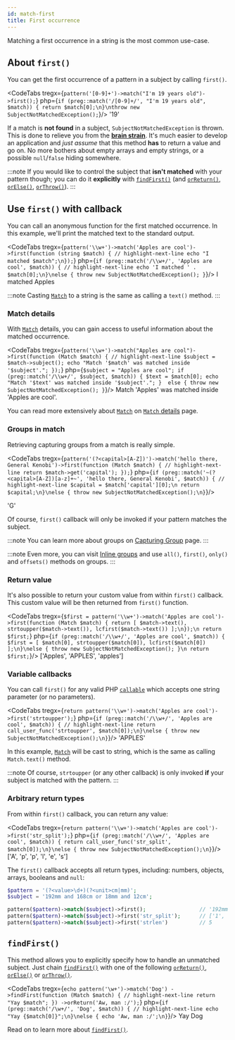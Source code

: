 ```yaml
---
id: match-first
title: First occurrence
---
```



Matching a first occurrence in a string is the most common use-case.

## About `first()`

You can get the first occurrence of a pattern in a subject by calling `first()`.

<CodeTabs
    tregx={`pattern('[0-9]+')->match("I'm 19 years old")->first();`}
    php={`if (preg::match('/[0-9]+/', "I'm 19 years old", $match)) {
    return $match[0];\n}\nthrow new SubjectNotMatchedException();`}/>
<Result>'19'</Result>

If a match is **not found** in a subject, `SubjectNotMatchedException` is thrown. This is done to relieve you from the 
[**brain strain**]. It's much easier to develop an application and *just assume* that this
method **has** to return a value and go on. No more bothers about empty arrays and empty strings, or a possible
`null`/`false` hiding somewhere.

:::note
If you would like to control the subject that **isn't matched** with your pattern though;
you can do it **explicitly** with [`findFirst()`](#findfirst) (and [`orReturn()`], [`orElse()`], [`orThrow()`]).
:::

## Use `first()` with callback

You can call an anonymous function for the first matched occurrence. In this example, we'll print the matched text to the 
standard output.

<CodeTabs
    tregx={`pattern('\\w+')->match('Apples are cool')->first(function (string $match) {
    // highlight-next-line
    echo "I matched $match";\n});`}
    php={`if (preg::match('/\\w+/', 'Apples are cool', $match)) {
    // highlight-next-line
    echo 'I matched ' . $match[0];\n}\nelse {
    throw new SubjectNotMatchedException();
}`}/>
<Result text>I matched Apples</Result>

:::note
Casting [`Match`] to a string is the same as calling a `text()` method.
:::

### Match details

With [`Match`] details, you can gain access to useful information about the matched occurrence.

<CodeTabs
    tregx={`pattern('\\w+')->match("Apples are cool")->first(function (Match $match) {
    // highlight-next-line
    $subject = $match->subject();
    echo "Match '$match' was matched inside '$subject'.";
});`}
    php={`$subject = "Apples are cool";
if (preg::match('/\\w+/', $subject, $match)) {
    $text = $match[0];
    echo "Match '$text' was matched inside '$subject'.";
} 
else {
    throw new SubjectNotMatchedException();
}`}/>
<Result text>Match 'Apples' was matched inside 'Apples are cool'.</Result>

You can read more extensively about [`Match`] on [`Match` details] page.

### Groups in match

Retrieving capturing groups from a match is really simple.

<CodeTabs
    tregx={`pattern('(?<capital>[A-Z])')->match('hello there, General Kenobi')->first(function (Match $match) {
    // highlight-next-line
    return $match->get('capital');
});`}
    php={`if (preg::match('~(?<capital>[A-Z])[a-z]+~', 'hello there, General Kenobi', $match)) {
    // highlight-next-line
    $capital = $match['capital'][0];\n
    return $capital;\n}\nelse {
    throw new SubjectNotMatchedException();\n}`}/>

<!--T-Regx:{return-at(0)}-->
<Result>'G'</Result>

Of course, `first()` callback will only be invoked if your pattern matches the subject.

:::note
You can learn more about groups on [Capturing Group](match-groups.md) page.
:::

:::note
Even more, you can visit [Inline groups](match-group.mdx) and use `all()`, `first()`, `only()` and `offsets()`
methods on groups.
:::

### Return value

It's also possible to return your custom value from within `first()` callback. This custom value will be then returned 
from `first()` function.

<CodeTabs
    tregx={`$first = pattern('\\w+')->match('Apples are cool')->first(function (Match $match) {
    return [
        $match->text(), 
        strtoupper($match->text()),
        lcfirst($match->text())
    ];\n});\n
return $first;`}
    php={`if (preg::match('/\\w+/', 'Apples are cool', $match)) {
    $first = [
        $match[0],
        strtoupper($match[0]),
        lcfirst($match[0])
    ];\n}\nelse {
    throw new SubjectNotMatchedException();
}\n
return $first;`}/>
<Result>['Apples', 'APPLES', 'apples']</Result>

### Variable callbacks

You can call `first()` for any valid PHP [`callable`] which accepts one string parameter (or no parameters).

<CodeTabs
    tregx={`return pattern('\\w+')->match('Apples are cool')->first('strtoupper');`}
    php={`if (preg::match('/\\w+/', 'Apples are cool', $match)) {
    // highlight-next-line
    return call_user_func('strtoupper', $match[0]);\n}\nelse {
    throw new SubjectNotMatchedException();\n}`}/>
<Result>'APPLES'</Result>

In this example, [`Match`] will be cast to string, which is the same as calling `Match.text()` method.

:::note
Of course, `strtoupper` (or any other callback) is only invoked **if** your subject is matched with the pattern.
:::

### Arbitrary return types

From within `first()` callback, you can return any value:

<CodeTabs
    tregx={`return pattern('\\w+')->match('Apples are cool')->first('str_split');`}
    php={`if (preg::match('/\\w+/', 'Apples are cool', $match)) {
    return call_user_func('str_split', $match[0]);\n}\nelse {
    throw new SubjectNotMatchedException();\n}`}/>
<Result>['A', 'p', 'p', 'l', 'e', 's']</Result>

The `first()` callback accepts all return types, including: numbers, objects, arrays, booleans and `null`:

```php
$pattern = '(?<value>\d+)(?<unit>cm|mm)';
$subject = '192mm and 168cm or 18mm and 12cm';

pattern($pattern)->match($subject)->first();                 // '192mm'
pattern($pattern)->match($subject)->first('str_split');      // ['1', '9', '2', 'm', 'm']
pattern($pattern)->match($subject)->first('strlen')          // 5
```

## `findFirst()`

This method allows you to explicitly specify how to handle an unmatched subject. Just chain [`findFirst()`] with
one of the following [`orReturn()`], [`orElse()`] or [`orThrow()`].

<CodeTabs
    tregx={`echo pattern('\w+')->match('Dog')
    ->findFirst(function (Match $match) {
        // highlight-next-line
        return "Yay $match";
    })
    ->orReturn('Aw, man :/');`}
    php={`if (preg::match('/\w+/', 'Dog', $match)) {
    // highlight-next-line
    echo "Yay {$match[0]}";\n}\nelse {
    echo 'Aw, man :/';\n}`}/>
<Result text>Yay Dog</Result>

Read on to learn more about [`findFirst()`].

[`callable`]: https://www.php.net/manual/en/language.types.callable.php
[`Match`]: match-details.md
[`Match` details]: match-details.md
[**brain strain**]: overview.mdx#brain-strain
[`findFirst()`]: match-find-first.mdx
[`orReturn()`]: match-find-first.mdx#orreturn
[`orElse()`]: match-find-first.mdx#orelse
[`orThrow()`]: match-find-first.mdx#orthrow
